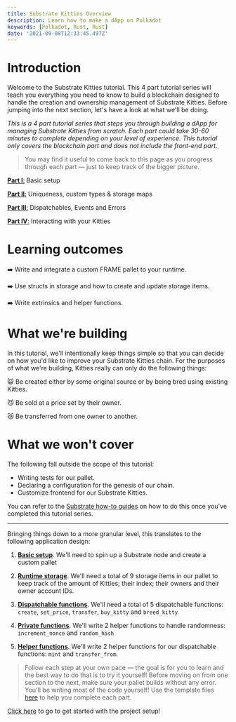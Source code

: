```yaml
---
title: Substrate Kitties Overview
description: Learn how to make a dApp on Polkadot
keywords: [Polkadot, Rust, Rust]
date: '2021-09-08T12:33:45.497Z'
---
```


# Introduction

Welcome to the Substrate Kitties tutorial. This 4 part tutorial series will teach you everything you need to know to build a blockchain designed to handle the creation and ownership management of Substrate Kitties. Before jumping into the next section, let's have a look at what we'll be doing.

_This is a 4 part tutorial series that steps you through building a dApp for managing Substrate Kitties from scratch. Each part could take 30-60 minutes to complete depending on your level of experience._
_This tutorial only covers the blockchain part and does not include the front-end part._

> You may find it useful to come back to this page as you progress through each part — just to keep track of the bigger picture.

[**Part I**:](https://learn.figment.io/tutorials/substrate-kitties-setup) Basic setup

[**Part II**:](https://learn.figment.io/tutorials/substrate-kitties-create-kitties) Uniqueness, custom types & storage maps

[**Part III**:](https://learn.figment.io/tutorials/substrate-kitties-dispatchables-and-events) Dispatchables, Events and Errors

[**Part IV**:](https://learn.figment.io/tutorials/substrate-kitties-interacting-functions) Interacting with your Kitties

# Learning outcomes

➡️ Write and integrate a custom FRAME pallet to your runtime.

➡️ Use structs in storage and how to create and update storage items.

➡️ Write extrinsics and helper functions.

# What we're building

In this tutorial, we'll intentionally keep things simple so that you can decide on how you'd like to improve your Substrate Kitties chain. For the purposes of what we're building, Kitties really can only do the following things:

😺 Be created either by some original source or by being bred using existing Kitties.

😼 Be sold at a price set by their owner.

😿 Be transferred from one owner to another.

# What we won't cover

The following fall outside the scope of this tutorial:

- Writing tests for our pallet.
- Declaring a configuration for the genesis of our chain.
- Customize frontend for our Substrate Kitties.

You can refer to the [Substrate how-to guides](https://substrate.dev/substrate-how-to-guides/docs/intro/) on how to do this once you've completed this tutorial series.

---

Bringing things down to a more granular level, this translates to the following application design:

1.  [**Basic setup**](https://learn.figment.io/tutorials/substrate-kitties-setup). We'll need to spin up a Substrate node and create a custom pallet

2.  [**Runtime storage**](https://learn.figment.io/tutorials/substrate-kitties-setup). We'll need a total of 9 storage items in our pallet to keep track of the amount of Kitties; their index; their owners and their
    owner account IDs.

3.  [**Dispatchable functions**](https://learn.figment.io/tutorials/substrate-kitties-dispatchables-and-events). We'll need a total of 5 dispatchable functions: `create`, `set_price`, `transfer`, `buy_kitty` and `breed_kitty`

4.  [**Private functions**](https://learn.figment.io/tutorials/substrate-kitties-create-kitties). We'll write 2 helper functions to handle randomness: `increment_nonce` and `random_hash`

5.  [**Helper functions**](https://learn.figment.io/tutorials/substrate-kitties-interacting-functions). We'll write 2 helper functions for our dispatchable functions: `mint` and `transfer_from`.

> Follow each step at your own pace — the goal is for you to learn and the best way to do that is to try it yourself! Before moving on from one section to the next, make sure your pallet builds without any error. You'll be writing most of the code yourself! Use the template files [here](https://github.com/substrate-developer-hub/substrate-how-to-guides/tree/main/static/code/kitties-tutorial) to help you complete each part.

[Click here](https://learn.figment.io/tutorials/substrate-kitties-setup) to go to get started with the project setup!
